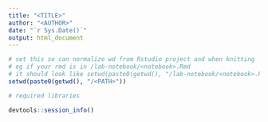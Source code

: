 ```yaml
---
title: "<TITLE>"
author: "<AUTHOR>"
date: "`r Sys.Date()`"
output: html_document
---
```


```r
# set this so can normalize wd from Rstudio project and when knitting
# eg if your rmd is in /lab-notebook/<notebook>.Rmd
# it should look like setwd(paste0(getwd(), "/lab-notebook/<notebook>.Rmd"))
setwd(paste0(getwd(), "/<PATH>"))
```

```r
# required libraries
```


```r
devtools::session_info()
```

